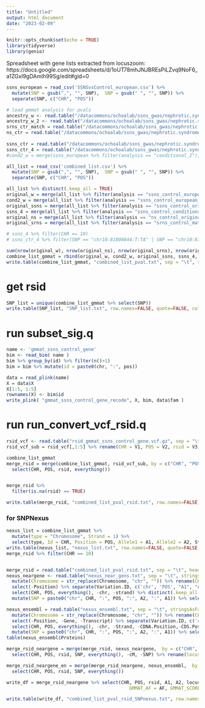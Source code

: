 ```yaml
---
title: "Untitled"
output: html_document
date: "2023-02-09"
---
```


```r
knitr::opts_chunk$set(echo = TRUE)
library(tidyverse)
library(genio)
```

Spreadsheet with gene lists extracted from locuszoom: https://docs.google.com/spreadsheets/d/1oUT78mhJNJBREsPiLZvq9NoF6_a1ZGxI9gDAmIh99Sg/edit#gid=0

```r
ssns_european = read_csv('SSNSvsControl_european.csv') %>% 
  mutate(SNP = gsub(",", "", SNP),  SNP = gsub(" ", "", SNP)) %>% 
  separate(SNP, c("CHR", "POS"))

# load gmmat analysis for pvals
ancestry_w <- read.table("/datacommons/ochoalab/ssns_gwas/nephrotic.syndrome.gwas_proprocessing_202205/allele_freq/newfiles_alpha/imputation_10_new/results/GMMAT/ssns_ctr/mac_20/glmm.score.bed.ancestry_white_ssns_ctr_20_PC.txt", sep = "\t", stringsAsFactors=FALSE, quote = "", header = TRUE)
ancestry_w_2 <- read.table("/datacommons/ochoalab/ssns_gwas/nephrotic.syndrome.gwas_proprocessing_202205/allele_freq/newfiles_alpha/imputation_10_new/results/GMMAT/ssns_ctr/mac_20/conditional_chr6/conditional_chr6_2/glmm.score.bed.ancestry_white_ssns_ctr_20_PC_chr6_2.txt", sep = "\t", stringsAsFactors=FALSE, quote = "", header = TRUE)
srns_ctr_match = read.table("/datacommons/ochoalab/ssns_gwas/nephrotic.syndrome.gwas_proprocessing_202205/allele_freq/newfiles_alpha/imputation_10_new/results/GMMAT/srns_control/glmm.score.bed.srns_ctr_PC_match_20.txt", sep = "\t", stringsAsFactors=FALSE, quote = "", header = TRUE)
ns_ctr = read.table("/datacommons/ochoalab/ssns_gwas/nephrotic.syndrome.gwas_proprocessing_202205/allele_freq/newfiles_alpha/imputation_10_new/results/GMMAT/full_data/glmm.score.bed.allPC_20.txt", sep = "\t", stringsAsFactors=FALSE, quote = "", header = TRUE)
  
ssns_ctr = read.table("/datacommons/ochoalab/ssns_gwas/nephrotic.syndrome.gwas_proprocessing_202205/allele_freq/newfiles_alpha/imputation_10_new/results/GMMAT/ssns_ctr/full_data/glmm.score.bed.all_ssns_ctr_20.txt", sep = "\t", stringsAsFactors=FALSE, quote = "", header = TRUE)
ssns_ctr_4 = read.table("/datacommons/ochoalab/ssns_gwas/nephrotic.syndrome.gwas_proprocessing_202205/allele_freq/newfiles_alpha/imputation_10_new/results/GMMAT/ssns_ctr/full_data/conditional_chr6/conditional_chr6_2/conditional_chr6_3/conditional_chr6_4/glmm.score.bed.all_ssns_ctr_PC_20_chr6_4.txt", sep = "\t", stringsAsFactors=FALSE, quote = "", header = TRUE)
#cond2_w = merge(ssns_european %>% filter(analysis == "conditional_2"), ancestry_w, by = c("CHR", "POS"), all.x = TRUE)
```

```r
all_list = read_csv('combined_list.csv') %>% 
  mutate(SNP = gsub(",", "", SNP),  SNP = gsub(" ", "", SNP)) %>% 
  separate(SNP, c("CHR", "POS"))

all_list %>% distinct(.keep_all = TRUE)
original_w = merge(all_list %>% filter(analysis == "ssns_control_european_original"), ancestry_w, by = c("CHR", "POS"), all.x = TRUE)
cond2_w = merge(all_list %>% filter(analysis == "ssns_control_european_conditional_2"), ancestry_w_2, by = c("CHR", "POS"), all.x = TRUE)
original_ssns = merge(all_list %>% filter(analysis == "ssns_control_original"), ssns_ctr, by = c("CHR", "POS"), all.x = TRUE)
ssns_4 = merge(all_list %>% filter(analysis == "ssns_control_conditional_4"), ssns_ctr_4, by = c("CHR", "POS"), all.x = TRUE) %>% filter(SNP != "chr10:81000844:TA:T")
original_ns = merge(all_list %>% filter(analysis == "ns_control_original"), ns_ctr, by = c("CHR", "POS"), all.x = TRUE)
original_srns = merge(all_list %>% filter(analysis == "srns_control_matching"), srns_ctr_match, by = c("CHR", "POS"), all.x = TRUE)

# ssns_4 %>% filter(CHR == 10)
# ssns_ctr_4 %>% filter(SNP == "chr10:81000844:T:TA" | SNP == "chr10:81000844:TA:T")
```

```r
sum(nrow(original_w), nrow(original_ns), nrow(original_srns), nrow(original_ssns), nrow(cond2_w), nrow(ssns_4))
combine_list_gmmat = rbind(original_w, cond2_w, original_ssns, ssns_4, original_ns, original_srns)
write.table(combine_list_gmmat, "combined_list_pval.txt", sep = "\t", row.names=FALSE, quote=FALSE)
```

# get rsid
```r
SNP_list = unique(combine_list_gmmat %>% select(SNP))
write.table(SNP_list, "SNP_list.txt", row.names=FALSE, quote=FALSE, col.names=FALSE)
```
# run subset_sig.q
```r
name <- 'gmmat_ssns_control_gene'
bim <- read_bim( name )
bim %>% group_by(id) %>% filter(n()>1)
bim = bim %>% mutate(id = paste0(chr, ":", pos))

data = read_plink(name)
X = data$X
X[1:5, 1:5]
rownames(X) <- bim$id
write_plink( "gmmat_ssns_control_gene_recode", X, bim, data$fam )
```

# run run_convert_vcf_rsid.q
```r
rsid_vcf <- read.table("rsid_gmmat_ssns_control_gene.vcf.gz", sep = "\t", stringsAsFactors=FALSE, quote = "", header = FALSE)
rsid_vcf_sub = rsid_vcf[,1:5] %>% rename(CHR = V1, POS = V2, rsid = V3, A2 = V4, A1 = V5)

combine_list_gmmat
merge_rsid = merge(combine_list_gmmat, rsid_vcf_sub, by = c("CHR", "POS", "A1", "A2"), all.x = TRUE) %>% 
  select(CHR, POS, rsid, everything()) 


merge_rsid %>%
  filter(is.na(rsid) == TRUE)

write.table(merge_rsid, "combined_list_pval_rsid.txt", row.names=FALSE, quote=FALSE, col.names=TRUE, sep = "\t")
```

### for SNPNexus
```r
nexus_list = combine_list_gmmat %>% 
  mutate(type = "Chromosome", Strand = 1) %>% 
  select(type, Id = CHR, Position = POS, Allele1 = A1, Allele2 = A2, Strand)
write.table(nexus_list, "nexus_list.txt", row.names=FALSE, quote=FALSE, col.names=FALSE)
merge_rsid %>% filter(CHR == 10)
```

```r

```

```r
merge_rsid = read.table("combined_list_pval_rsid.txt", sep = "\t", header = TRUE) %>% distinct(.keep_all = TRUE)
nexus_neargene <- read.table("nexus_near_gens.txt", sep = "\t", stringsAsFactors=FALSE, quote = "", header = TRUE)  %>% 
  mutate(Chromosome = str_replace(Chromosome, "chr", "")) %>% rename(CHR = Chromosome) %>% 
  select(-Position) %>% separate(Variation.ID, c('chr', 'POS', "A1", "A2", "strand")) %>% 
  select(CHR, POS, everything(), -chr, -strand) %>% distinct(.keep_all = TRUE) %>% 
  mutate(SNP = paste0("chr", CHR, ":", POS, ":", A2, ":", A1)) %>% select(-A1, -A2)

nexus_ensembl = read.table("nexus_ensembl.txt", sep = "\t", stringsAsFactors=FALSE, quote = "", header = TRUE) %>% 
  mutate(Chromosome = str_replace(Chromosome, "chr", "")) %>% rename(CHR = Chromosome) %>% 
  select(-Position, -Gene, -Transcript) %>% separate(Variation.ID, c('chr', 'POS', "A1", "A2", "strand")) %>% 
  select(CHR, POS, everything(), -chr, -Strand, -CDNA.Position,-CDS.Position, -AA.Position) %>% 
  mutate(SNP = paste0("chr", CHR, ":", POS, ":", A2, ":", A1)) %>% select(-A1, -A2) %>%  distinct(.keep_all = TRUE)
table(nexus_ensembl$Proteins)
```

```r
merge_rsid_neargene = merge(merge_rsid, nexus_neargene,  by = c("CHR", "POS", "SNP"), all.x = TRUE) %>% 
  select(CHR, POS, rsid, SNP, everything(), -cM, -SNP) %>% rename(locuszoom_gene = gene)

merge_rsid_neargene_en = merge(merge_rsid_neargene, nexus_ensembl,  by = c("CHR", "POS", "SNP"), all.x = TRUE) %>% 
  select(CHR, POS, rsid, SNP, everything())

write_df = merge_rsid_neargene %>% select(CHR, POS, rsid, A1, A2, locuszoom_gene, analysis, GMMAT_N = N, 
                                             GMMAT_AF = AF, GMMAT_SCORE = SCORE, GMMAT_VAR = VAR, GMMAT_PVAL = PVAL, everything())

write.table(write_df, "combined_list_pval_rsid_SNPnexus.txt", row.names=FALSE, quote=FALSE, col.names=TRUE, sep = "\t")

```



